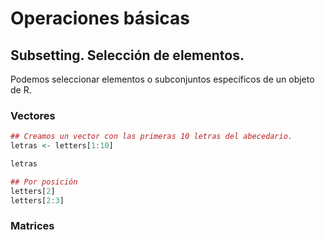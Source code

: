 # Operaciones básicas

## Subsetting. Selección de elementos.

Podemos seleccionar elementos o subconjuntos específicos de un objeto de R.

### Vectores
```r
## Creamos un vector con las primeras 10 letras del abecedario.
letras <- letters[1:10]

letras

## Por posición
letters[2]
letters[2:3]
```

### Matrices

